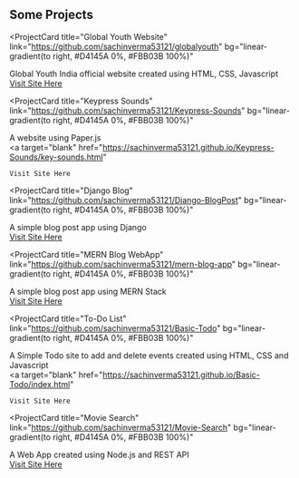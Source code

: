## Some Projects

<ProjectCard
  title="Global Youth Website"
  link="https://github.com/sachinverma53121/globalyouth"
  bg="linear-gradient(to right, #D4145A 0%, #FBB03B 100%)"
>
  Global Youth India official website created using HTML, CSS, Javascript
  <br />
  <a target="blank" href="https://sachinverma53121.github.io/globalyouth/">
    Visit Site Here
  </a>
</ProjectCard>

<ProjectCard
  title="Keypress Sounds"
  link="https://github.com/sachinverma53121/Keypress-Sounds"
  bg="linear-gradient(to right, #D4145A 0%, #FBB03B 100%)"
>
  A website using Paper.js
  <br />
  <a
    target="blank"
    href="https://sachinverma53121.github.io/Keypress-Sounds/key-sounds.html"
  >
    Visit Site Here
  </a>
</ProjectCard>

<ProjectCard
  title="Django Blog"
  link="https://github.com/sachinverma53121/Django-BlogPost"
  bg="linear-gradient(to right, #D4145A 0%, #FBB03B 100%)"
>
  A simple blog post app using Django
  <br />
  <a target="blank" href="https://sachu-blog.herokuapp.com/">
    Visit Site Here
  </a>
</ProjectCard>

<ProjectCard
  title="MERN Blog WebApp"
  link="https://github.com/sachinverma53121/mern-blog-app"
  bg="linear-gradient(to right, #D4145A 0%, #FBB03B 100%)"
>
  A simple blog post app using MERN Stack
  <br />
  <a target="blank" href="https://sachu-mernapp.herokuapp.com/">
    Visit Site Here
  </a>
</ProjectCard>

<ProjectCard
  title="To-Do List"
  link="https://github.com/sachinverma53121/Basic-Todo"
  bg="linear-gradient(to right, #D4145A 0%, #FBB03B 100%)"
>
  A Simple Todo site to add and delete events created using HTML, CSS and
  Javascript
  <br />
  <a
    target="blank"
    href="https://sachinverma53121.github.io/Basic-Todo/index.html"
  >
    Visit Site Here
  </a>
</ProjectCard>

<ProjectCard
  title="Movie Search"
  link="https://github.com/sachinverma53121/Movie-Search"
  bg="linear-gradient(to right, #D4145A 0%, #FBB03B 100%)"
>
  A Web App created using Node.js and REST API
  <br />
  <a target="blank" href="https://sachu-movie-api.herokuapp.com/">
    Visit Site Here
  </a>
</ProjectCard>
